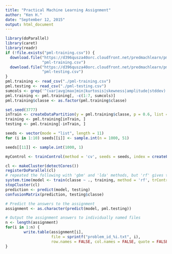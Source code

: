 ```yaml
---
title: "Practical Machine Learning Assignment"
author: "Ken H."
date: "September 12, 2015"
output: html_document
---
```


```r
library(doParallel)
library(caret)
library(readr)
if (!file.exists("pml-training.csv")) {
  download.file("https://d396qusza40orc.cloudfront.net/predmachlearn/pml-training.csv",
                "pml-training.csv")
  download.file("https://d396qusza40orc.cloudfront.net/predmachlearn/pml-testing.csv",
                "pml-testing.csv")
}
pml.training <- read_csv("./pml-training.csv")
pml.testing <- read_csv("./pml-testing.csv")
sumcols <- grep('^(var|avg|max|min|kurtosis|skewness|amplitude|stddev)', colnames(pml.training))
pml.training <- pml.training[, -c(1:7, sumcols)]
pml.training$classe <- as.factor(pml.training$classe)

set.seed(3777)
inTrain <- createDataPartition(y = pml.training$classe, p = 0.6, list = FALSE)
training <- pml.training[inTrain, ]
testing <- pml.training[-inTrain, ]

seeds <- vector(mode = "list", length = 11)
for (i in 1:10) seeds[[i]] <- sample.int(n = 1000, 51)

seeds[[11]] <- sample.int(1000, 1)

myControl <- trainControl(method = 'cv', seeds = seeds, index = createFolds(training$classe))

cl <- makeCluster(detectCores())
registerDoParallel(cl)
# repeated the following with 'gbm' and 'lda' methods, but 'rf' gives the best accuracy
system.time(model <- train(classe ~ ., training, method = 'rf', trControl = myControl))
stopCluster(cl)
prediction <- predict(model, testing)
confusionMatrix(prediction, testing$classe)

# Predict the answers to the assignment
assignment <- as.character(predict(model, pml.testing))

# Output the assignment answers to individually named files
n <- length(assignment)
for(i in 1:n) {
        write.table(assignment[i], 
                    file = sprintf("problem_id_%i.txt", i), 
                    row.names = FALSE, col.names = FALSE, quote = FALSE)
}


```

